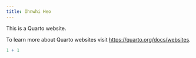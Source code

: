 ```yaml
---
title: Ihnwhi Heo
---
```


This is a Quarto website.

To learn more about Quarto websites visit <https://quarto.org/docs/websites>.

```r
1 + 1
```
